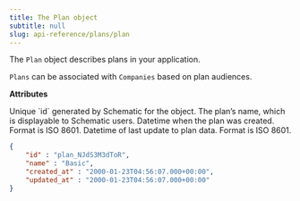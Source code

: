 ```yaml
---
title: The Plan object
subtitle: null
slug: api-reference/plans/plan
---
```



The `Plan` object describes plans in your application.

`Plans` can be associated with `Companies` based on plan audiences.

**Attributes**

<ParamField path="id" type="string">
Unique `id` generated by Schematic for the object.
</ParamField>

<ParamField path="name" type="string">
The plan’s name, which is displayable to Schematic users.
</ParamField>

<ParamField path="created_at" type="datetime">
Datetime when the plan was created. Format is ISO 8601.
</ParamField>

<ParamField path="updated_at" type="datetime">
Datetime of last update to plan data. Format is ISO 8601.
</ParamField>

<ResponseExample>

```json Response
{
    "id" : "plan_NJdS3M3dToR",
    "name" : "Basic",
    "created_at" : "2000-01-23T04:56:07.000+00:00",
    "updated_at" : "2000-01-23T04:56:07.000+00:00"
}
```

</ResponseExample>